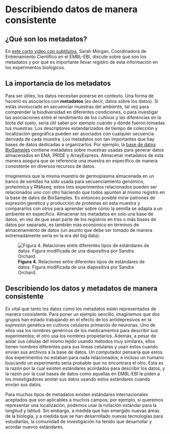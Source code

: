# Describiendo datos de manera consistente

## ¿Qué son los metadatos?

En [este corto video con
subtítulos](https://embl-ebi.cloud.panopto.eu/Panopto/Pages/Viewer.aspx?id=4ae906db-607b-4d3f-9a90-acf700d16eca),
Sarah Morgan, Coordinadora de Entrenamiento Científico en el EMBL-EBI,
discute sobre qué son los metadatos y por qué es importante llevar registro
de esta información en los experimentos biológicos.

## La importancia de los metadatos

Para ser útiles, los datos necesitan ponerse en contexto. Una forma de
hacerlo es asociarlos con **metadatos** (es decir, datos sobre los datos).
Si estás involucrado en secuenciar muestras del ambiente, tal vez para
comprender la biodiversidad en diferentes condiciones, o para investigar las
asociaciones entre el rendimiento de los cultivos y las diferencias en la
biota del suelo, sería útil saber por ejemplo cuándo y dónde fueron tomadas
tus muestras. Los descriptores estandarizados de tiempo de colección y
localización geográfica pueden ser asociados con cualquier secuencia
derivada de cada muestra. Los metadatos son tan importantes que hay bases de
datos dedicadas a organizarlos. Por ejemplo, la [base de datos
BioSamples](https://www.ebi.ac.uk/biosamples/) contiene metadatos sobre
muestras usadas para generar datos almacenados en ENA, PRIDE y ArrayExpress.
Almacenar metadatos de esta manera asegura que se referencie una muestra en
específico de manera consistente en diversos recursos de datos.

Imaginemos que la misma muestra de germoplasma almacenada en un banco de
semillas ha sido usada para secuenciamiento genómico, proteómica y RNAseq;
estos tres experimentos relacionados pueden ser relacionados uno con otro
haciendo que todos apunten al mismo registro en la base de datos de
BioSamples. Es entonces posible mirar patrones de expresión genética y
producción de proteínas en esta muestra y compararlos con otros para
aprender sobre cómo la semilla se adapta a un ambiente en específico.
Almacenar los metadatos en solo una base de datos, en vez de que sean parte
de los registros en tres o más bases de datos por separado, es también más
económico en términos de almacenamiento de datos (un asunto que debe ser
tomado de manera extremadamente seria en la era del big data).

![**Figura 4.** Relaciones entre diferentes tipos de estándares de datos.
Figura modificada de una diapositiva por Sandra Orchard.](figs/fig_4.svg)

## Describiendo los datos y metadatos de manera consistente

Es vital que tanto los datos como los metadatos estén representados de
manera consistente. Para poner un ejemplo sencillo, imaginemos que dos
grupos han estado trabajando en el efecto de los antidepresivos en la
expresión genética en cultivos celulares primarios de neuronas. Uno de ellos
usa los nombres genéricos de los medicamentos para describir sus
experimentos; el otro usa los nombres propietarios. Además, a pesar de
aislar sus células del mismo tejido usando métodos muy similares, ellos
tienen nombres diferentes para sus líneas celulares y usan estos cuando
envían sus archivos a la base de datos. Un computador pensaría que estos dos
experimentos no estaban para nada relacionados; e incluso un humano buscando
un experimento sería probable que no encontrara el otro. Esta es la razón
por la cual existen estándares acordados para describir los datos, y la
razón por la cual bases de datos como aquellas en EMBL-EBI le piden a los
investigadores anotar sus datos usando estos estándares cuando envían sus
datos.

Para muchos tipos de metadatos existen estándares internacionales aceptados
que son aplicables a muchos campos; por ejemplo, si queremos representar una
localización, podemos usar la notación estándar para la longitud y latitud.
Sin embargo, a medida que han emergido nuevas áreas de la biología, y a
medida que se han desarrollado nuevas tecnologías para estudiarlas, la
comunidad de investigación ha tenido que desarrollar y acordar nuevos
estándares.
